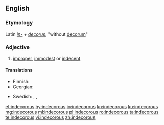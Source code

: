 ==English==
===Etymology===
Latin ''[[in-#Latin|in-]]'' + ''[[decorus]]'', "without [[decorum]]"
===Adjective===
{{en-adj}}

# [[improper]], [[immodest]] or [[indecent]]

====Translations====
{{trans-top|improper}}
* Finnish: {{t+|fi|sopimaton}}
* Georgian: {{t|ka|უდიერი}}
{{trans-mid}}
* Swedish: {{t+|sv|opassande}}, {{t+|sv|otillbörlig}}, {{t|sv|otillständig}}
{{trans-bottom}}

[[et:indecorous]]
[[hy:indecorous]]
[[io:indecorous]]
[[kn:indecorous]]
[[ku:indecorous]]
[[mg:indecorous]]
[[ml:indecorous]]
[[pl:indecorous]]
[[ro:indecorous]]
[[ta:indecorous]]
[[te:indecorous]]
[[vi:indecorous]]
[[zh:indecorous]]